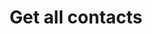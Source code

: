 ---
title: "Get all contacts"
api: "GET https://api.useplunk.com/v1/contacts"
description: "Get all contacts in your project"
---